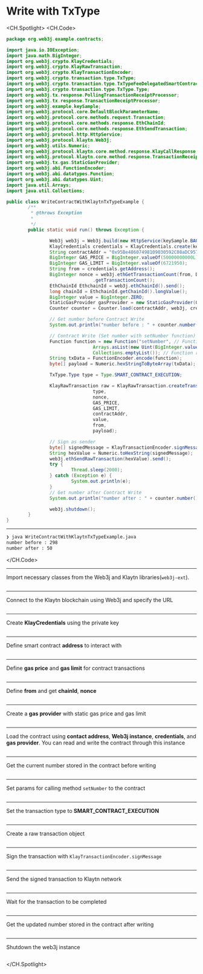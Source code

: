 # Write with TxType



<CH.Spotlight>
<CH.Code>

```java WriteContractWithKlaytnTxTypeExample.java
package org.web3j.example.contracts;

import java.io.IOException;
import java.math.BigInteger;
import org.web3j.crypto.KlayCredentials;
import org.web3j.crypto.KlayRawTransaction;
import org.web3j.crypto.KlayTransactionEncoder;
import org.web3j.crypto.transaction.type.TxType;
import org.web3j.crypto.transaction.type.TxTypeFeeDelegatedSmartContractExecution;
import org.web3j.crypto.transaction.type.TxType.Type;
import org.web3j.tx.response.PollingTransactionReceiptProcessor;
import org.web3j.tx.response.TransactionReceiptProcessor;
import org.web3j.example.keySample;
import org.web3j.protocol.core.DefaultBlockParameterName;
import org.web3j.protocol.core.methods.request.Transaction;
import org.web3j.protocol.core.methods.response.EthChainId;
import org.web3j.protocol.core.methods.response.EthSendTransaction;
import org.web3j.protocol.http.HttpService;
import org.web3j.protocol.klaytn.Web3j;
import org.web3j.utils.Numeric;
import org.web3j.protocol.klaytn.core.method.response.KlayCallResponse;
import org.web3j.protocol.klaytn.core.method.response.TransactionReceipt;
import org.web3j.tx.gas.StaticGasProvider;
import org.web3j.abi.FunctionEncoder;
import org.web3j.abi.datatypes.Function;
import org.web3j.abi.datatypes.Uint;
import java.util.Arrays;
import java.util.Collections;

public class WriteContractWithKlaytnTxTypeExample {
        /**
         * @throws Exception
         * 
         */
        public static void run() throws Exception {

                Web3j web3j = Web3j.build(new HttpService(keySample.BAOBAB_URL));
                KlayCredentials credentials = KlayCredentials.create(keySample.LEGACY_KEY_privkey);
                String contractAddr = "0x95Be48607498109030592C08aDC9577c7C2dD505";
                BigInteger GAS_PRICE = BigInteger.valueOf(50000000000L);
                BigInteger GAS_LIMIT = BigInteger.valueOf(6721950);
                String from = credentials.getAddress();
                BigInteger nonce = web3j.ethGetTransactionCount(from, DefaultBlockParameterName.LATEST).send()
                                .getTransactionCount();
                EthChainId EthchainId = web3j.ethChainId().send();
                long chainId = EthchainId.getChainId().longValue();
                BigInteger value = BigInteger.ZERO;
                StaticGasProvider gasProvider = new StaticGasProvider(GAS_PRICE, GAS_LIMIT);
                Counter counter = Counter.load(contractAddr, web3j, credentials.convertToCredentials(), gasProvider);

                // Get number before Contract Write
                System.out.println("number before : " + counter.number().send());

                // Contract Write (Set number with setNumber function)
                Function function = new Function("setNumber", // Function name
                                Arrays.asList(new Uint(BigInteger.valueOf(50))), // Function input parameters
                                Collections.emptyList()); // Function returned parameters
                String txData = FunctionEncoder.encode(function);
                byte[] payload = Numeric.hexStringToByteArray(txData);

                TxType.Type type = Type.SMART_CONTRACT_EXECUTION;

                KlayRawTransaction raw = KlayRawTransaction.createTransaction(
                                type,
                                nonce,
                                GAS_PRICE,
                                GAS_LIMIT,
                                contractAddr,
                                value,
                                from,
                                payload);

                // Sign as sender
                byte[] signedMessage = KlayTransactionEncoder.signMessage(raw, chainId, credentials);
                String hexValue = Numeric.toHexString(signedMessage);
                web3j.ethSendRawTransaction(hexValue).send();
                try {
                        Thread.sleep(2000);
                } catch (Exception e) {
                        System.out.println(e);
                }
                // Get number after Contract Write
                System.out.println("number after : " + counter.number().send());

                web3j.shutdown();
        }
}

```




---
```zsh output
❯ java WriteContractWithKlaytnTxTypeExample.java
number before : 298
number after : 50
```
</CH.Code>


---
Import necessary classes from the Web3j and Klaytn libraries(`web3j-ext`).
```java WriteContractWithKlaytnTxTypeExample.java focus=1:28

```
---
Connect to the Klaytn blockchain using Web3j and specify the URL
```java WriteContractWithKlaytnTxTypeExample.java focus=37

```
---
Create **KlayCredentials** using the private key
```java WriteContractWithKlaytnTxTypeExample.java focus=38

```
---
Define smart contract **address** to interact with
```java WriteContractWithKlaytnTxTypeExample.java focus=39

```
---
Define **gas price** and **gas limit** for contract transactions
```java WriteContractWithKlaytnTxTypeExample.java focus=40:41

```
---
Define **from** and get **chainId**, **nonce**
```java WriteContractWithKlaytnTxTypeExample.java focus=42:46

```
---
Create a **gas provider** with static gas price and gas limit
```java WriteContractWithKlaytnTxTypeExample.java focus=48

```
---
Load the contract using **contact address**, **Web3j instance**, **credentials**, and **gas provider**. You can read and write the contract through this instance
```java WriteContractWithKlaytnTxTypeExample.java focus=43

```
---
Get the current number stored in the contract before writing
```java WriteContractWithKlaytnTxTypeExample.java focus=51:52

```
---
Set params for calling method `setNumber` to the contract
```java WriteContractWithKlaytnTxTypeExample.java focus=54:59

```
---
Set the transaction type to **SMART_CONTRACT_EXECUTION**
```java WriteContractWithKlaytnTxTypeExample.java focus=61

```
---
Create a raw transaction object
```java WriteContractWithKlaytnTxTypeExample.java focus=63:71

```
---
Sign the transaction with `KlayTransactionEncoder.signMessage`
```java WriteContractWithKlaytnTxTypeExample.java focus=73:74

```
---
Send the signed transaction to Klaytn network
```java WriteContractWithKlaytnTxTypeExample.java focus=75:76

```
---
Wait for the transaction to be completed
```java WriteContractWithKlaytnTxTypeExample.java focus=77:81

```
---
Get the updated number stored in the contract after writing
```java WriteContractWithKlaytnTxTypeExample.java focus=82:83

```

---
Shutdown the web3j instance
```java WriteContractWithKlaytnTxTypeExample.java focus=85

```

</CH.Spotlight>
